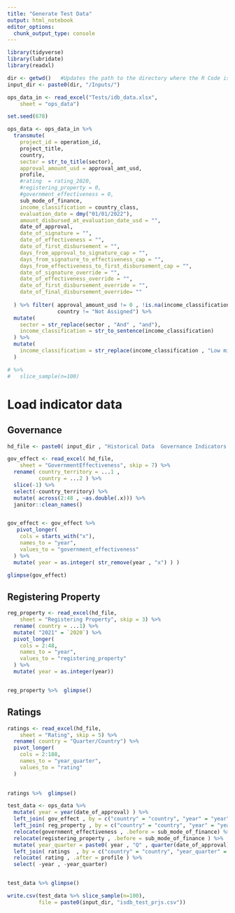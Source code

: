 ```yaml
---
title: "Generate Test Data"
output: html_notebook
editor_options: 
  chunk_output_type: console
---
```


```r
library(tidyverse)
library(lubridate)
library(readxl)


```

```r

dir <- getwd()   #Updates the path to the directory where the R Code is present
input_dir <- paste0(dir, "/Inputs/") 

ops_data_in <- read_excel("Tests/idb_data.xlsx", 
    sheet = "ops_data")
```



```r

set.seed(678)

ops_data <- ops_data_in %>% 
  transmute(
    project_id = operation_id,
    project_title,
    country,
    sector = str_to_title(sector),
    approval_amount_usd = approval_amt_usd,
    profile, 
    #rating  = rating_2020,
    #registering_property = 0,                             
    #government_effectiveness = 0,                        
    sub_mode_of_finance,                             
    income_classification = country_class,                            
    evaluation_date = dmy("01/01/2022"),                                  
    amount_disbursed_at_evaluation_date_usd = "",         
    date_of_approval,                                
    date_of_signature = "",                                
    date_of_effectiveness = "",                            
    date_of_first_disbursement = "",                       
    days_from_approval_to_signature_cap = "",              
    days_from_signature_to_effectiveness_cap = "",         
    days_from_effectiveness_to_first_disbursement_cap = "",
    date_of_signature_override = "",                       
    date_of_effectiveness_override = "",                 
    date_of_first_disbursement_override = "",              
    date_of_final_disbursement_override= ""
    
  ) %>% filter( approval_amount_usd != 0 , !is.na(income_classification),
                country != "Not Assigned") %>% 
  mutate(
    sector = str_replace(sector , "And" , "and"),
    income_classification = str_to_sentence(income_classification)
  ) %>% 
  mutate(
    income_classification = str_replace(income_classification , "Low middle income" , "Lower middle income")
  )

# %>% 
#   slice_sample(n=100)


```


# Load indicator data


## Governance
```r

hd_file <- paste0( input_dir , "Historical Data  Governance Indicators and Rating_157428296.xlsx" )

gov_effect <- read_excel( hd_file, 
    sheet = "GovernmentEffectiveness", skip = 7) %>% 
  rename( country_territory = ...1 ,
          country = ...2 ) %>% 
  slice(-1) %>% 
  select(-country_territory) %>% 
  mutate( across(2:48 , ~as.double(.x))) %>% 
  janitor::clean_names() 


gov_effect <- gov_effect %>% 
   pivot_longer(
    cols = starts_with("x"),
    names_to = "year",
    values_to = "government_effectiveness"
  ) %>% 
  mutate( year = as.integer( str_remove(year , "x") ) )

glimpse(gov_effect)

```


## Registering Property


```r

reg_property <- read_excel(hd_file, 
    sheet = "Registering Property", skip = 3) %>% 
  rename( country = ...1) %>% 
  mutate( "2021" = `2020`) %>% 
  pivot_longer(
    cols = 2:48,
    names_to = "year",
    values_to = "registering_property"
  ) %>% 
  mutate( year = as.integer(year))


reg_property %>%  glimpse()

```

## Ratings

```r

ratings <- read_excel(hd_file, 
    sheet = "Rating", skip = 5) %>% 
  rename( country = "Quarter/Country") %>% 
  pivot_longer(
    cols = 2:188,
    names_to = "year_quarter",
    values_to = "rating"
  )
  

ratings %>%  glimpse()

```



```r

test_data <- ops_data %>% 
  mutate( year = year(date_of_approval) ) %>% 
  left_join( gov_effect , by = c("country" = "country", "year" = "year") ) %>% 
  left_join( reg_property , by = c("country" = "country", "year" = "year") ) %>% 
  relocate(government_effectiveness , .before = sub_mode_of_finance) %>% 
  relocate(registering_property , .before = sub_mode_of_finance ) %>% 
  mutate( year_quarter = paste0( year , "Q" , quarter(date_of_approval)   ) ) %>% 
  left_join( ratings  , by = c("country" = "country", "year_quarter" = "year_quarter")  ) %>% 
  relocate( rating , .after = profile ) %>%
  select( -year , -year_quarter)


test_data %>% glimpse()


```


```r

write.csv(test_data %>% slice_sample(n=100), 
          file = paste0(input_dir, "isdb_test_prjs.csv"))

```



